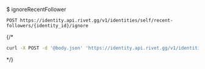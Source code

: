 $ ignoreRecentFollower
```
POST https://identity.api.rivet.gg/v1/identities/self/recent-followers/{identity_id}/ignore
```


{/*<RequestExample>
```bash curl
curl -X POST -d '@body.json' 'https://identity.api.rivet.gg/v1/identities/self/recent-followers/{identity_id}/ignore'
```
</RequestExample>*/}
